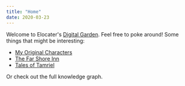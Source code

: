 ```yaml
---
title: "Home"
date: 2020-03-23
---
```



Welcome to Elocater's [Digital Garden](/seeds/digital-garden). Feel free to
poke around! Some things that might be interesting:

- [My Original Characters](/original-character/)
- [The Far Shore Inn](/far-shore-inn/)
- [Tales of Tamriel](/tales-of-tamriel/)

Or check out the <Link to="/knowledge-graph">full knowledge graph.</Link>
